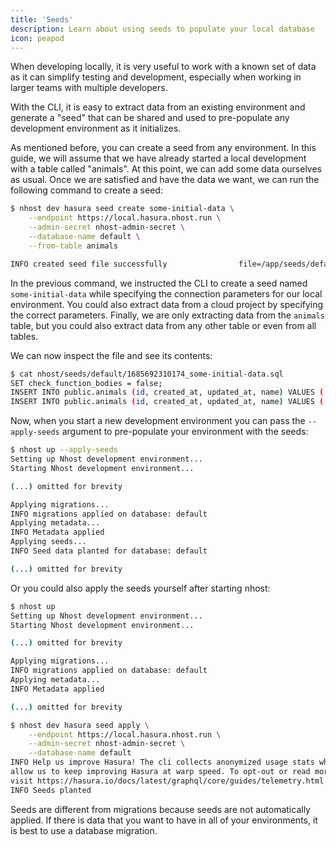 ```yaml
---
title: 'Seeds'
description: Learn about using seeds to populate your local database
icon: peapod
---
```


When developing locally, it is very useful to work with a known set of data as it can simplify testing and development, especially when working in larger teams with multiple developers.

With the CLI, it is easy to extract data from an existing environment and generate a "seed" that can be shared and used to pre-populate any development environment as it initializes.

As mentioned before, you can create a seed from any environment. In this guide, we will assume that we have already started a local development with a table called "animals". At this point, we can add some data ourselves as usual. Once we are satisfied and have the data we want, we can run the following command to create a seed:

```bash
$ nhost dev hasura seed create some-initial-data \
    --endpoint https://local.hasura.nhost.run \
    --admin-secret nhost-admin-secret \
    --database-name default \
    --from-table animals

INFO created seed file successfully                file=/app/seeds/default/1685692310174_some-initial-data.sql
```

<Info>In the previous command, we instructed the CLI to create a seed named `some-initial-data` while specifying the connection parameters for our local environment. You could also extract data from a cloud project by specifying the correct parameters. Finally, we are only extracting data from the `animals` table, but you could also extract data from any other table or even from all tables.</Info>

We can now inspect the file and see its contents:

```bash
$ cat nhost/seeds/default/1685692310174_some-initial-data.sql
SET check_function_bodies = false;
INSERT INTO public.animals (id, created_at, updated_at, name) VALUES ('d50ff2e8-ec2a-496b-a2e6-a50eecccdb16', '2023-05-16 14:01:59.072576+00', '2023-05-16 14:01:59.072576+00', 'dog');
INSERT INTO public.animals (id, created_at, updated_at, name) VALUES ('8224ec02-6fed-48ff-8c06-6c36298d0fd0', '2023-05-16 14:02:06.300074+00', '2023-05-16 14:02:06.300074+00', 'cat');
```

Now, when you start a new development environment you can pass the `--apply-seeds` argument to pre-populate your environment with the seeds:

```bash
$ nhost up --apply-seeds
Setting up Nhost development environment...
Starting Nhost development environment...

(...) omitted for brevity

Applying migrations...
INFO migrations applied on database: default
Applying metadata...
INFO Metadata applied
Applying seeds...
INFO Seed data planted for database: default

(...) omitted for brevity
```

Or you could also apply the seeds yourself after starting nhost:

```bash
$ nhost up
Setting up Nhost development environment...
Starting Nhost development environment...

(...) omitted for brevity

Applying migrations...
INFO migrations applied on database: default
Applying metadata...
INFO Metadata applied

(...) omitted for brevity

$ nhost dev hasura seed apply \
    --endpoint https://local.hasura.nhost.run \
    --admin-secret nhost-admin-secret \
    --database-name default
INFO Help us improve Hasura! The cli collects anonymized usage stats which
allow us to keep improving Hasura at warp speed. To opt-out or read more,
visit https://hasura.io/docs/latest/graphql/core/guides/telemetry.html
INFO Seeds planted
```

<Info>Seeds are different from migrations because seeds are not automatically applied. If there is data that you want to have in all of your environments, it is best to use a database migration.</Info>

